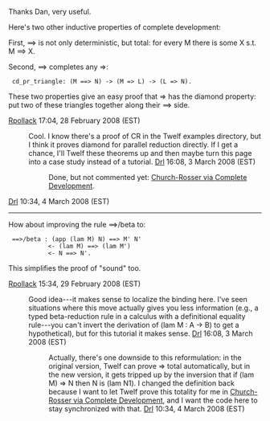Thanks Dan, very useful.

Here's two other inductive properties of complete development:  

First, ==> is not only deterministic, but total: for every M there is some X s.t. M ==> X.

Second, ==> completes any =>:

  cd_pr_triangle: (M ==> N) -> (M => L) -> (L => N).

These two properties give an easy proof that => has the diamond property: put two of these triangles together along their ==> side.

[[User:Rpollack|Rpollack]] 17:04, 28 February 2008 (EST)

: Cool.  I know there's a proof of CR in the Twelf examples directory, but I think it proves diamond for parallel reduction directly.  If I get a chance, I'll Twelf these theorems up and then maybe turn this page into a case study instead of a tutorial.  [[User:Drl|Drl]] 16:08, 3 March 2008 (EST)

:: Done, but not commented yet: [[Church-Rosser via Complete Development]].
[[User:Drl|Drl]] 10:34, 4 March 2008 (EST)

---------
How about improving the rule ==>/beta to:

  ==>/beta : (app (lam M) N) ==> M' N'
            <- (lam M) ==> (lam M')
            <- N ==> N'.

This simplifies the proof of "sound" too.

[[User:Rpollack|Rpollack]] 15:34, 29 February 2008 (EST)

: Good idea---it makes sense to localize the binding here.  I've seen situations where this move actually gives you less information (e.g., a typed beta-reduction rule in a calculus with a definitional equality rule---you can't invert the derivation of (lam M : A -> B) to get a hypothetical), but for this tutorial it makes sense.  [[User:Drl|Drl]] 16:08, 3 March 2008 (EST)

:: Actually, there's one downside to this reformulation: in the original version, Twelf can prove => total automatically, but in the new version, it gets tripped up by the inversion that if (lam M) => N then N is (lam N1).  I changed the definition back because I want to let Twelf prove this totality for me in [[Church-Rosser via Complete Development]], and I want the code here to stay synchronized with that.  [[User:Drl|Drl]] 10:34, 4 March 2008 (EST)